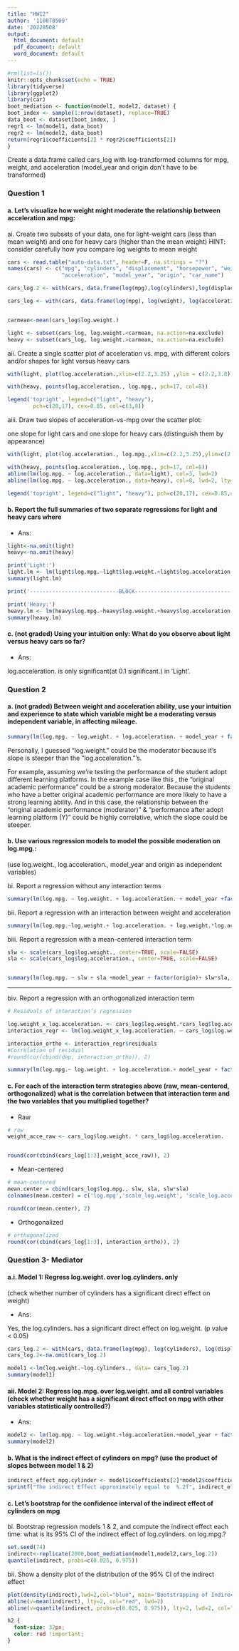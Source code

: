 ---
title: "HW12"
author: '110078509'
date: '20220508'
output:
  html_document: default
  pdf_document: default
  word_document: default
---
```{r setup, include=FALSE} 
#rm(list=ls()) 
knitr::opts_chunk$set(echo = TRUE) 
library(tidyverse) 
library(ggplot2) 
library(car)
boot_mediation <- function(model1, model2, dataset) {
boot_index <- sample(1:nrow(dataset), replace=TRUE)
data_boot <- dataset[boot_index, ]
regr1 <- lm(model1, data_boot)
regr2 <- lm(model2, data_boot)
return(regr1$coefficients[2] * regr2$coefficients[2])
}
```
Create a data.frame called cars_log with log-transformed columns for mpg, weight, and acceleration
(model_year and origin don’t have to be transformed)


### Question 1

#### a. Let’s visualize how weight might moderate the relationship between acceleration and mpg:

ai. Create two subsets of your data, one for light-weight cars (less than mean weight) 
and one for heavy cars (higher than the mean weight)
HINT: consider carefully how you compare log weights to mean weight

```{r}
cars <- read.table("auto-data.txt", header=F, na.strings = "?")
names(cars) <- c("mpg", "cylinders", "displacement", "horsepower", "weight", 
                 "acceleration", "model_year", "origin", "car_name")

cars_log.2 <- with(cars, data.frame(log(mpg),log(cylinders),log(displacement),log(horsepower), log(weight), log(acceleration), model_year, origin))

cars_log <- with(cars, data.frame(log(mpg), log(weight), log(acceleration), model_year, origin))


carmean<-mean(cars_log$log.weight.)

light <- subset(cars_log, log.weight.<carmean, na.action=na.exclude)
heavy <- subset(cars_log, log.weight.>carmean, na.action=na.exclude)
```

aii. Create a single scatter plot of acceleration vs. mpg, with different colors and/or shapes for light versus heavy cars


```{r}
with(light, plot(log.acceleration.,xlim=c(2.2,3.25) ,ylim = c(2.2,3.8), log.mpg., pch=20, col=3, main='Single Scatter Plot of Acceleration vs. MPG.'))

with(heavy, points(log.acceleration., log.mpg., pch=17, col=8))

legend('topright', legend=c("light", "heavy"),
        pch=c(20,17), cex=0.85, col=c(3,8))

```


aiii. Draw two slopes of acceleration-vs-mpg over the scatter plot: 

one slope for light cars and one slope for heavy cars (distinguish them by appearance)


```{r}
with(light, plot(log.acceleration., log.mpg.,xlim=c(2.2,3.25),ylim=c(2.2,3.8), pch=20, col=3, main='Single Scatter Plot of Acceleration vs. MPG.'))

with(heavy, points(log.acceleration., log.mpg., pch=17, col=8))
abline(lm(log.mpg. ~ log.acceleration., data=light), col=3, lwd=2)
abline(lm(log.mpg. ~ log.acceleration., data=heavy), col=8, lwd=2, lty=2)

legend('topright', legend=c("light", "heavy"), pch=c(20,17), cex=0.85,col=c(3,8))
```

#### b.	Report the full summaries of two separate regressions for light and heavy cars where

- Ans: 


```{r}
light<-na.omit(light)
heavy<-na.omit(heavy)

print('Light:')
light.lm <- lm(light$log.mpg.~light$log.weight.+light$log.acceleration.+light$model_year+factor(light$origin))
summary(light.lm)

print('----------------------------BLOCK----------------------------------------')

print('Heavy:')
heavy.lm <- lm(heavy$log.mpg.~heavy$log.weight.+heavy$log.acceleration.+heavy$model_year+factor(heavy$origin))
summary(heavy.lm)
```


#### c.	(not graded) Using your intuition only: What do you observe about light versus heavy cars so far?

- Ans: 

log.acceleration. is only significant(at 0.1 significant.) in 'Light'.


### Question 2

#### a. (not graded) Between weight and acceleration ability, use your intuition and experience to state which variable might be a moderating versus independent variable, in affecting mileage.

```{r}
summary(lm(log.mpg. ~ log.weight. + log.acceleration. + model_year + factor(origin), data=cars_log))
```
Personally, I guessed "log.weight." could be the moderator because it's slope is steeper than the "log.acceleration."'s.

For example, assuming we're testing the performance of the student adopt different learning platforms. In the example case like this , the "original academic performance" could be a strong moderator. Because the students who have a better original academic performance are more likely to have a strong learning ability. And in this case, the relationship between the "original academic performance (moderator)" & "performance after adopt learning platform (Y)"  could be highly correlative, which the slope could be steeper.

#### b. Use various regression models to model the possible moderation on log.mpg.:

(use log.weight., log.acceleration., model_year and origin as independent variables)

bi. Report a regression without any interaction terms
```{r}
summary(lm(log.mpg. ~ log.weight. + log.acceleration. + model_year +factor(origin), data=cars_log))

```

bii. Report a regression with an interaction between weight and acceleration


```{r}
summary(lm(log.mpg.~log.weight.+ log.acceleration. + log.weight.*log.acceleration.+ model_year + factor(origin), data=cars_log))

```

biii. Report a regression with a mean-centered interaction term


```{r}

slw <- scale(cars_log$log.weight., center=TRUE, scale=FALSE)
sla <- scale(cars_log$log.acceleration., center=TRUE, scale=FALSE)


summary(lm(log.mpg. ~ slw + sla +model_year + factor(origin)+ slw*sla, data=cars_log ))

```

----

biv.	Report a regression with an orthogonalized interaction term

```{r}

# Residuals of interaction’s regression

log.weight_x_log.acceleration. <- cars_log$log.weight.*cars_log$log.acceleration.
interaction_regr <- lm(log.weight_x_log.acceleration. ~ cars_log$log.weight.+cars_log$log.acceleration.)

interaction_ortho <- interaction_regr$residuals
#Correlation of residual
#round(cor(cbind(dep, interaction_ortho)), 2)

summary(lm(log.mpg.~ log.weight. + log.acceleration.+ model_year + factor(origin) + interaction_ortho, data=cars_log))
```
#### c. For each of the interaction term strategies above (raw, mean-centered, orthogonalized) what is the correlation between that interaction term and the two variables that you multiplied together?


- Raw

```{r}
# raw
weight_acce_raw <- cars_log$log.weight. * cars_log$log.acceleration.


round(cor(cbind(cars_log[1:3],weight_acce_raw)), 2)
```
- Mean-centered
```{r}
# mean-centered
mean.center = cbind(cars_log$log.mpg., slw, sla, slw*sla)
colnames(mean.center) = c('log.mpg','scale_log.weight', 'scale_log.acceleration','interaction_term' )

round(cor(mean.center), 2)
```

- Orthogonalized

```{r}
# orthogonalized
round(cor(cbind(cars_log[1:3], interaction_ortho)), 2)

```



### Question 3-  Mediator


#### a.i.	Model 1: Regress log.weight. over log.cylinders. only
(check whether number of cylinders has a significant direct effect on weight)


- Ans:

Yes, the log.cylinders. has a significant direct effect on log.weight. (p value < 0.05)

```{r}
cars_log.2 <- with(cars, data.frame(log(mpg), log(cylinders), log(displacement), log(horsepower), log(weight), log(acceleration), model_year,factor(origin)))
cars_log.2<-na.omit(cars_log.2)

model1 <-lm(log.weight.~log.cylinders., data= cars_log.2)
summary(model1)
```



#### aii.	Model 2: Regress log.mpg. over log.weight. and all control variables (check whether weight has a significant direct effect on mpg with other variables statistically controlled?)


- Ans:

```{r}

model2 <- lm(log.mpg. ~ log.weight.+log.acceleration.+model_year + factor(factor.origin.) , data = cars_log.2)
summary(model2)

```

#### b. What is the indirect effect of cylinders on mpg? (use the product of slopes between model 1 & 2)


```{r}
indirect_effect_mpg.cylinder <- model1$coefficients[2]*model2$coefficients[2]
sprintf("The indirect Effect approximately equal to  %.2f", indirect_effect_mpg.cylinder)
```


#### c.	Let’s bootstrap for the confidence interval of the indirect effect of cylinders on mpg

bi.	Bootstrap regression models 1 & 2, and compute the indirect effect each time: 
what is its 95% CI of the indirect effect of log.cylinders. on log.mpg.?


```{r}
set.seed(74)
indirect<-replicate(2000,boot_mediation(model1,model2,cars_log.2))
quantile(indirect, probs=c(0.025, 0.975))
```


bii.	Show a density plot of the distribution of the 95% CI of the indirect effect

```{r}

plot(density(indirect),lwd=2,col="blue", main='Bootstrapping of Indirect Effect')
abline(v=mean(indirect), lty=2, col="red", lwd=2)
abline(v=quantile(indirect, probs=c(0.025, 0.975)), lty=2, lwd=2, col="green")

```


```{css, echo=FALSE}
h2 {
  font-size: 32px;
  color: red !important;
}
```
